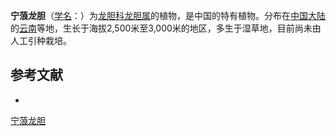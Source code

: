 {{Speciesbox
| name = 宁蒗龙胆
| status = 
| status_system = 
| image =
| genus = Gentiana
| species = ninglangensis
| authority = T. N. Ho
}}

'''宁蒗龙胆'''（[[学名|学名]]：{{lang|la|''Gentiana ninglangensis''}}）为[[龙胆科|龙胆科]][[龙胆属|龙胆属]]的植物，是中国的特有植物。分布在[[中国大陆|中国大陆]]的[[云南|云南]]等地，生长于海拔2,500米至3,000米的地区，多生于湿草地，目前尚未由人工引种栽培。

== 参考文献 ==
<div class="references-small">
* {{cite web| url =http://www.bioinfo.cn/db05/KmzwSpecies.php?action=view&id=8064| title =宁蒗龙胆| work =《中国高等植物数据库全库》| publisher =中国科学院微生物研究所| author =昆明植物研究所| accessdate =2009-02-24| archive-date =2018-06-28| archive-url =https://web.archive.org/web/20180628204035/http://www.bioinfo.cn/db05/KmzwSpecies.php?action=view| dead-url =yes}}
</div>
{{Taxonbar|from=Q10946077}}

[[Category:龙胆属|宁蒗龙胆]]


{{植物小作品}}